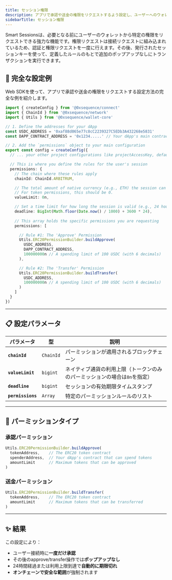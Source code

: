 ```yaml
---
title: セッション権限
description: アプリで承認や送金の権限をリクエストするよう設定し、ユーザーへのウォレットポップアップの繰り返し表示をなくしましょう。
sidebarTitle: セッション権限
---
```


Smart Sessionsは、必要となる前にユーザーのウォレットから特定の権限をリクエストできる強力な機能です。権限リクエストは接続リクエストに組み込まれているため、認証と権限リクエストを一度に行えます。その後、発行されたセッションキーを使って、定義したルールのもとで追加のポップアップなしにトランザクションを実行できます。

## 🔧 完全な設定例
Web SDKを使って、アプリで承認や送金の権限をリクエストする設定方法の完全な例を紹介します。

```typescript
import { createConfig } from '@0xsequence/connect'
import { ChainId } from '@0xsequence/network'
import { Utils } from '@0xsequence/wallet-core'

// 1. Define the addresses for your dApp
const USDC_ADDRESS = '0xaf88d065e77c8cC2239327C5EDb3A432268e5831'
const DAPP_CONTRACT_ADDRESS = '0x1234.....' // Your dApp's main contract

// 2. Add the `permissions` object to your main configuration
export const config = createConfig({
  // ... your other project configurations like projectAccessKey, defaultTheme, etc.

  // This is where you define the rules for the user's session
  permissions: { 
    // The chain where these rules apply
    chainId: ChainId.ARBITRUM,

    // The total amount of native currency (e.g., ETH) the session can spend.
    // For token permissions, this should be 0.
    valueLimit: 0n,

    // Set a time limit for how long the session is valid (e.g., 24 hours)
    deadline: BigInt(Math.floor(Date.now() / 1000) + 3600 * 24),
    
    // This array holds the specific permissions you are requesting
    permissions: [

      // Rule #1: The 'Approve' Permission
      Utils.ERC20PermissionBuilder.buildApprove(
        USDC_ADDRESS,
        DAPP_CONTRACT_ADDRESS,
        100000000n // A spending limit of 100 USDC (with 6 decimals)
      ),

      // Rule #2: The 'Transfer' Permission
      Utils.ERC20PermissionBuilder.buildTransfer(
        USDC_ADDRESS,
        100000000n // A spending limit of 100 USDC (with 6 decimals)
      )
    ]
  }
})
```

---

## 📋 設定パラメータ

| パラメータ             | 型         | 説明                                      |
| ----------------- | --------- | --------------------------------------- |
| **`chainId`**     | `ChainId` | パーミッションが適用されるブロックチェーン                   |
| **`valueLimit`**  | `bigint`  | ネイティブ通貨の利用上限（トークンのみのパーミッションの場合は`0n`を指定） |
| **`deadline`**    | `bigint`  | セッションの有効期限タイムスタンプ                       |
| **`permissions`** | `Array`   | 特定のパーミッションルールのリスト                       |

---

## 🎯 パーミッションタイプ

### 承認パーミッション

```typescript
Utils.ERC20PermissionBuilder.buildApprove(
  tokenAddress,    // The ERC20 token contract
  spenderAddress,  // Your dApp's contract that can spend tokens
  amountLimit      // Maximum tokens that can be approved
)
```

### 送金パーミッション

```typescript
Utils.ERC20PermissionBuilder.buildTransfer(
  tokenAddress,    // The ERC20 token contract
  amountLimit      // Maximum tokens that can be transferred
)
```

---

## ✨ 結果
この設定により：
- ユーザー接続時に**一度だけ承認**
- その後のapprove/transfer操作では**ポップアップなし**
- 24時間経過または利用上限到達で**自動的に期限切れ**
- **オンチェーンで安全な範囲**が強制されます